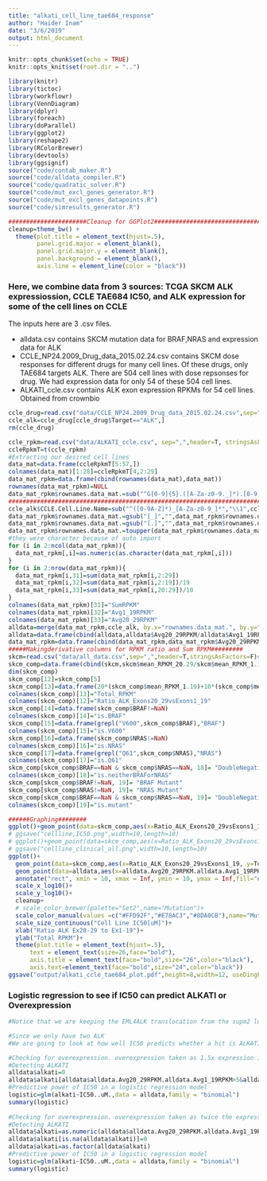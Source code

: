 ```yaml
---
title: "alkati_cell_line_tae684_response"
author: "Haider Inam"
date: "3/6/2019"
output: html_document
---
```


```r
knitr::opts_chunk$set(echo = TRUE)
knitr::opts_knit$set(root.dir = "..")
```

```r
library(knitr)
library(tictoc)
library(workflowr)
library(VennDiagram)
library(dplyr)
library(foreach)
library(doParallel)
library(ggplot2)
library(reshape2)
library(RColorBrewer)
library(devtools)
library(ggsignif)
source("code/contab_maker.R")
source("code/alldata_compiler.R")
source("code/quadratic_solver.R")
source("code/mut_excl_genes_generator.R")
source("code/mut_excl_genes_datapoints.R")
source("code/simresults_generator.R")

######################Cleanup for GGPlot2#########################################
cleanup=theme_bw() +
  theme(plot.title = element_text(hjust=.5),
        panel.grid.major = element_blank(),
        panel.grid.major.y = element_blank(),
        panel.background = element_blank(),
        axis.line = element_line(color = "black"))
```
  
   
### __Here, we combine data from 3 sources: TCGA SKCM ALK expressiossion, CCLE TAE684 IC50, and ALK expression for some of the cell lines on CCLE__

The inputs here are 3 .csv files.  
  
* alldata.csv contains SKCM mutation data for BRAF,NRAS and expression data for ALK  
* CCLE_NP24.2009_Drug_data_2015.02.24.csv contains SKCM dose responses for different drugs for many cell lines. Of these drugs, only TAE684 targets ALK. There are 504 cell lines with dose repsonses for drug. We had expression data for only 54 of these 504 cell lines.  
* ALKATI_ccle.csv contains ALK exon expression RPKMs for 54 cell lines. Obtained from crownbio    
```r
ccle_drug=read.csv("data/CCLE_NP24.2009_Drug_data_2015.02.24.csv",sep=",",header=T,stringsAsFactors=F)
ccle_alk=ccle_drug[ccle_drug$Target=="ALK",]
rm(ccle_drug)

ccle_rpkm=read.csv("data/ALKATI_ccle.csv", sep=",",header=T, stringsAsFactors=F)
ccleRpkmT=t(ccle_rpkm)
#Extracting our desired cell lines
data_mat=data.frame(ccleRpkmT[5:57,])
colnames(data_mat)[1:28]=ccleRpkmT[4,2:29]
data_mat_rpkm=data.frame(cbind(rownames(data_mat),data_mat))
rownames(data_mat_rpkm)=NULL
data_mat_rpkm$rownames.data_mat.=sub("^G[0-9]{5}.([A-Za-z0-9._]*).[0-9].bam","\\1",data_mat_rpkm$rownames.data_mat.)
############################################################################################################
ccle_alk$CCLE.Cell.Line.Name=sub("^([0-9A-Z]*)_[A-Za-z0-9_]*","\\1",ccle_alk$CCLE.Cell.Line.Name)
data_mat_rpkm$rownames.data_mat.=gsub("[_]","",data_mat_rpkm$rownames.data_mat.)
data_mat_rpkm$rownames.data_mat.=gsub("[.]","",data_mat_rpkm$rownames.data_mat.)
data_mat_rpkm$rownames.data_mat.=toupper(data_mat_rpkm$rownames.data_mat.)
#they were character because of auto import
for (i in 2:ncol(data_mat_rpkm)){
  data_mat_rpkm[,i]=as.numeric(as.character(data_mat_rpkm[,i]))
}
for (i in 2:nrow(data_mat_rpkm)){
  data_mat_rpkm[i,31]=sum(data_mat_rpkm[i,2:29])
  data_mat_rpkm[i,32]=sum(data_mat_rpkm[i,2:19])/19
  data_mat_rpkm[i,33]=sum(data_mat_rpkm[i,20:29])/10
}
colnames(data_mat_rpkm)[31]="SumRPKM"
colnames(data_mat_rpkm)[32]="Avg1_19RPKM"
colnames(data_mat_rpkm)[33]="Avg20_29RPKM"
alldata=merge(data_mat_rpkm,ccle_alk, by.x="rownames.data_mat.", by.y="CCLE.Cell.Line.Name")
alldata=data.frame(cbind(alldata,alldata$Avg20_29RPKM/alldata$Avg1_19RPKM))
data_mat_rpkm=data.frame(cbind(data_mat_rpkm,data_mat_rpkm$Avg20_29RPKM/data_mat_rpkm$Avg1_19RPKM))
#####Makingderivative columns for RPKM ratio and Sum RPKM######### 
skcm=read.csv("data/all_data.csv",sep=",",header=T,stringsAsFactors=F)#Downloaded from firehose 02-xx-2016,compiled with mutation data, 340 patients with RNAseq and Muts
skcm_comp=data.frame(cbind(skcm,skcm$mean_RPKM_20.29/skcm$mean_RPKM_1.19))
dim(skcm_comp)
skcm_comp[12]=skcm_comp[5]
skcm_comp[13]=data.frame(20*(skcm_comp$mean_RPKM_1.19)+10*(skcm_comp$mean_RPKM_20.29))
colnames(skcm_comp)[13]="Total_RPKM"
colnames(skcm_comp)[12]="Ratio_ALK_Exons20_29vsExons1_19"
skcm_comp[14]=data.frame(skcm_comp$BRAF!=NaN)
colnames(skcm_comp)[14]="is.BRAF"
skcm_comp[15]=data.frame(grepl("V600",skcm_comp$BRAF),"BRAF")
colnames(skcm_comp)[15]="is.V600"
skcm_comp[16]=data.frame(skcm_comp$NRAS!=NaN)
colnames(skcm_comp)[16]="is.NRAS"
skcm_comp[17]=data.frame(grepl("Q61",skcm_comp$NRAS),"NRAS")
colnames(skcm_comp)[17]="is.Q61"
skcm_comp[skcm_comp$BRAF==NaN & skcm_comp$NRAS==NaN, 18]= "DoubleNegative"
colnames(skcm_comp)[18]="is.neitherBRAForNRAS"
skcm_comp[skcm_comp$BRAF!=NaN, 19]= "BRAF Mutant"
skcm_comp[skcm_comp$NRAS!=NaN, 19]= "NRAS Mutant"
skcm_comp[skcm_comp$BRAF==NaN & skcm_comp$NRAS==NaN, 19]= "DoubleNegative"
colnames(skcm_comp)[19]="is.mutant"

######Graphing########
ggplot()+geom_point(data=skcm_comp,aes(x=Ratio_ALK_Exons20_29vsExons1_19, y=Total_RPKM,color=is.mutant))+geom_point(data=alldata,aes(x=alldata.Avg20_29RPKM.alldata.Avg1_19RPKM,y=SumRPKM,size=IC50..uM.))+scale_x_log10()+scale_y_log10()
# ggsave("cellline,IC50.png",width=10,length=10)
# ggplot()+geom_point(data=skcm_comp,aes(x=Ratio_ALK_Exons20_29vsExons1_19, y=Total_RPKM,color=is.mutant))+geom_point(data=data_mat_rpkm,aes(x=alldata.Avg20_29RPKM.alldata.Avg1_19RPKM,y=SumRPKM,size=IC50..uM.))+scale_x_log10()+scale_y_log10()
# ggsave("cellline_clinical_all.png",width=10,length=10)
ggplot()+
  geom_point(data=skcm_comp,aes(x=Ratio_ALK_Exons20_29vsExons1_19, y=Total_RPKM,color=factor(skcm_comp$is.mutant,levels = c("DoubleNegative","BRAF Mutant","NRAS Mutant")),size=2.5))+
  geom_point(data=alldata,aes(x=alldata.Avg20_29RPKM.alldata.Avg1_19RPKM,y=SumRPKM,size=IC50..uM.))+
  annotate("rect", xmin = 10, xmax = Inf, ymin = 10, ymax = Inf,fill="#66C2A5",alpha = .4)+
  scale_x_log10()+
  scale_y_log10()+
  cleanup+
  # scale_color_brewer(palette="Set2",name="Mutation")+
  scale_color_manual(values =c("#FFD92F","#E78AC3","#8DA0CB"),name="Mutation")+
  scale_size_continuous("Cell Line IC50[uM]")+
  xlab("Ratio ALK Ex20-29 to Ex1-19")+
  ylab("Total RPKM")+
  theme(plot.title = element_text(hjust=.5),
      text = element_text(size=26,face="bold"),
      axis.title = element_text(face="bold",size="26",color="black"),
      axis.text=element_text(face="bold",size="24",color="black"))
ggsave("output/alkati_ccle_tae684_plot.pdf",height=8,width=12, useDingbats=FALSE)
```

### __Logistic regression to see if IC50 can predict ALKATI or Overexpression__
```r
#Notice that we are keeping the EML4ALK translocation from the supm2 lung cancer cell line. These improving IC50's predictive power, if anything.

#Since we only have two ALK
#We are going to look at how well IC50 predicts whether a hit is ALKATI.

#Checking for overexpression. overexpression taken as 1.5x expression in kinase & RPKM of at least 50
#Detecting ALKATI
alldata$alkati=0
alldata$alkati[alldata$alldata.Avg20_29RPKM.alldata.Avg1_19RPKM>5&alldata$SumRPKM>50]=1
#Predictive power of IC50 in a logistic regression model
logistic=glm(alkati~IC50..uM.,data = alldata,family = "binomial")
summary(logistic)
  
#Checking for overexpression. overexpression taken as twice the expression in the kinase
#Detecting ALKATI
alldata$alkati=as.numeric(alldata$alldata.Avg20_29RPKM.alldata.Avg1_19RPKM>2,na.rm=T)
alldata$alkati[is.na(alldata$alkati)]=0
alldata$alkati=as.factor(alldata$alkati)
#Predictive power of IC50 in a logistic regression model
logistic=glm(alkati~IC50..uM.,data = alldata,family = "binomial")
summary(logistic)

```


